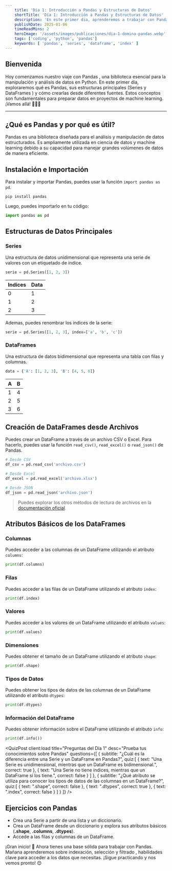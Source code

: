 ```yaml
---
    title: 'Día 1: Introducción a Pandas y Estructuras de Datos'
    shortTitle: 'Día 1: Introducción a Pandas y Estructuras de Datos'
    description: 'En este primer dia, aprenderemos a trabajar con Pandas, una poderosa biblioteca de Python para el manejo de datos. Descubrirás su potencia para manipular y analizar datos de manera eficiente.'
    publishDate: 2025-01-06
    timeReadMins: 2
    heroImage: '/assets/images/publicaciones/dia-1-domina-pandas.webp'
    tags: ['coding', 'python', 'pandas']
    keywords: [ 'pandas', 'series', 'dataframe', 'index' ]
---
```



## Bienvenida

Hoy comenzamos nuestro viaje con Pandas , una biblioteca esencial para la manipulación y análisis de datos en Python. En este primer día, exploraremos qué es Pandas, sus estructuras principales (Series  y DataFrames ) y cómo crearlas desde diferentes fuentes. Estos conceptos son fundamentales para preparar datos en proyectos de machine learning. ¡Vamos allá! 🏃🏻‍♂️

<hr/>

## ¿Qué es Pandas y por qué es útil?
Pandas es una biblioteca diseñada para el análisis y manipulación de datos estructurados. Es ampliamente utilizada en ciencia de datos y machine learning debido a su capacidad para manejar grandes volúmenes de datos de manera eficiente.

## Instalación e Importación

Para instalar y importar Pandas, puedes usar la función `import pandas as pd`.

```shell
pip install pandas
```
Luego, puedes importarlo en tu código:

```python
import pandas as pd
```
## Estructuras de Datos Principales

### Series
Una estructura de datos unidimensional que representa una serie de valores con un etiquetado de índice.

```python
serie = pd.Series([1, 2, 3])
```
| Indices    | Data     |
|------|-------|
| 0    | 1       |
| 1    | 2       |
| 2    | 3       |

Ademas, puedes renombrar los índices de la serie:

```python
serie = pd.Series([1, 2, 3], index=['a', 'b', 'c'])
```



### DataFrames
Una estructura de datos bidimensional que representa una tabla con filas y columnas.

```python
data = {'A': [1, 2, 3], 'B': [4, 5, 6]}
```
| A    | B     |
|------|-------|
| 1    | 4       |
| 2    | 5       |
| 3    | 6       |


## Creación de DataFrames desde Archivos

Puedes crear un DataFrame a través de un archivo CSV o Excel. Para hacerlo, puedes usar la función `read_csv()`, `read_excel()` o `read_json()` de Pandas.

```python
# Desde CSV
df_csv = pd.read_csv('archivo.csv')

# Desde Excel
df_excel = pd.read_excel('archivo.xlsx')

# Desde JSON
df_json = pd.read_json('archivo.json')
```
> Puedes explorar los otros métodos de lectura de archivos en la [documentación oficial](https://pandas.pydata.org/docs/reference/api/pandas.read_csv.html).

## Atributos Básicos de los DataFrames

### Columnas
Puedes acceder a las columnas de un DataFrame utilizando el atributo `columns`:

```python
print(df.columns)
```

### Filas
Puedes acceder a las filas de un DataFrame utilizando el atributo `index`:

```python
print(df.index)
```

### Valores
Puedes acceder a los valores de un DataFrame utilizando el atributo `values`:

```python
print(df.values)
```

### Dimensiones
Puedes obtener el tamaño de un DataFrame utilizando el atributo `shape`:

```python
print(df.shape)
```

### Tipos de Datos
Puedes obtener los tipos de datos de las columnas de un DataFrame utilizando el atributo `dtypes`:

```python
print(df.dtypes)
```

### Información del DataFrame
Puedes obtener información sobre el DataFrame utilizando el atributo `info`:

```python
print(df.info())
```







<QuizPost 
    client:load
    title="Preguntas del Día 1"
    desc="Prueba tus conocimientos sobre Pandas"
    questions={[
        {
            subtitle: "¿Cuál es la diferencia entre una Serie  y un DataFrame  en Pandas?",
            quiz:[
                {
                    text: "Una Serie es unidimensional, mientras que un DataFrame es bidimensional.",
                    correct: true
                },
                {
                    text: "Una Serie no tiene índices, mientras que un DataFrame sí los tiene.",
                    correct: false
                }
            ]
            },
            {
            subtitle: "¿Qué atributo se utiliza para conocer los tipos de datos de las columnas en un DataFrame?",
            quiz:[
                {
                    text: ".shape",
                    correct: false
                },
                {
                    text: ".dtypes",
                    correct: true
                },
                {
                    text: ".index",
                    correct: false
                }
            ]
            }
    ]} 
/> 


## Ejercicios con Pandas

- Crea una Serie  a partir de una lista y un diccionario.
- Crea un DataFrame  desde un diccionario y explora sus atributos básicos (**.shape**, **.columns**, **.dtypes**).
- Accede a las filas y columnas de un DataFrame.


¡Gran inicio! 🎉 Ahora tienes una base sólida para trabajar con Pandas. Mañana aprenderemos sobre indexación, selección y filtrado , habilidades clave para acceder a los datos que necesitas. ¡Sigue practicando y nos vemos pronto! 😊